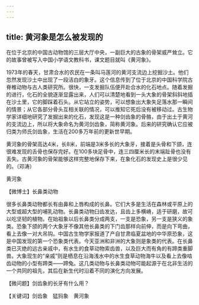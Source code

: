 ```yaml
---
---
---
```

title: 黄河象是怎么被发现的
---




在位于北京的中国古动物馆的三层大厅中央，一副巨大的古象的骨架威严耸立。它的故事曾被写入中国小学语文教科书，课文题目就叫《黄河象》。

1973年的春天，甘肃合水的农民在一条叫马莲河的黄河支流边上挖掘沙土。他们忽然发现沙土中出现了一段洁白的象牙。这个信息传到了位于北京的中国科学院古脊椎动物与古人类研究所。很快，一支发掘队伍便开赴合水的化石地点。随着发掘的进行，化石的全貌逐渐显露出来，人们可以清楚地看到一头大象的骨架斜斜地插在沙土里，它的脚踩着石头。从它站立的姿势，可以想象出大象失足落水那一瞬间的情景；从它各部分骨头互相关联的情况，可以推知它死后没有被移动过。古生物学家详细地研究了发掘出来的化石，发现这是一种剑齿象的骨骼，由于出土于黄河的支流边上，所以将大象命名为黄河剑齿象，简称黄河象。后来的研究确认它应被归类为师氏剑齿象，生活在200多万年前的更新世早期。

黄河象的骨架高达4米，长8米，前端是3米多长的大象牙，接着是头骨和下颌，连很难发现的舌骨也保存完好。在100多块足骨中，连三四厘米长的末端趾骨也没有丢失。古黄河象的骨架能够这样完整地保存下来，在象化石的发现史上是很少见的。（邓涛）

黄河象





【微博士】长鼻类动物

很多长鼻类动物都长有由鼻和上唇构成的长鼻。它们大多是生活在森林或平原上的大型或超大型的哺乳动物。长鼻类动物臼齿发达，且齿上多横嵴，适于研磨，故可以吃坚韧的植物。在始祖象以后长鼻类分成两支，一支是恐象，另一支是狭义的象类。恐象下颌的两个大象牙不像其他长鼻类的下门齿那样向前伸，而是向下弯曲，看上去像一对大吊钩。中国古生物学家报道了产自甘肃临夏盆地的中华原恐象，这是中国发现的第一个恐象类代表。今天亚洲和非洲的大象则是象类的代表。在长鼻类已灭绝的远古亲戚中，有水生的食草动物索齿兽，以及巨大而有角的有蹄类重脚兽。大象现生的“亲戚”则是栖息在沿海浅水中的水生食草动物海牛以及看上去像啮齿动物的小型有蹄类——蹄兔。这几类动物与长鼻类动物可能起源于在北非生活的一个共同的祖先，其后在新生代时沿着不同的演化方向发展。

【微问题】剑齿象的长牙有什么用？

【关键词】剑齿象　猛犸象　黄河象